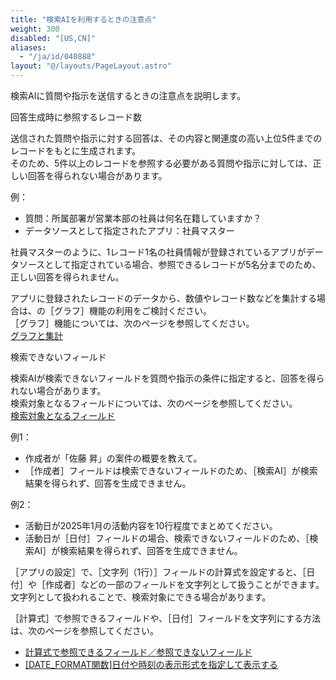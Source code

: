 ```yaml
---
title: "検索AIを利用するときの注意点"
weight: 300
disabled: "[US,CN]"
aliases:
  - "/ja/id/040888"
layout: "@/layouts/PageLayout.astro"
---
```




検索AIに質問や指示を送信するときの注意点を説明します。

<Heading id="assist_usage_notes_search_10">回答生成時に参照するレコード数</Heading>

送信された質問や指示に対する回答は、その内容と関連度の高い上位5件までのレコードをもとに生成されます。  
そのため、5件以上のレコードを参照する必要がある質問や指示に対しては、正しい回答を得られない場合があります。

例：

* 質問：所属部署が営業本部の社員は何名在籍していますか？
* データソースとして指定されたアプリ：社員マスター

社員マスターのように、1レコード1名の社員情報が登録されているアプリがデータソースとして指定されている場合、参照できるレコードが5名分までのため、正しい回答を得られません。

<Hint>

アプリに登録されたレコードのデータから、数値やレコード数などを集計する場合は、<Kintone />の<Wovn>［グラフ］</Wovn>機能の利用をご検討ください。  
<Wovn>［グラフ］</Wovn>機能については、次のページを参照してください。  
[グラフと集計](/k/ja/id/040465.html)

</Hint>

<Heading id="assist_usage_notes_search_20">検索できないフィールド</Heading>

検索AIが検索できないフィールドを質問や指示の条件に指定すると、回答を得られない場合があります。  
検索対象となるフィールドについては、次のページを参照してください。  
[検索対象となるフィールド](/k/ja/id/040880.html#assist_settings_search_prefs_generation_2010)

例1：

* 作成者が「佐藤 昇」の案件の概要を教えて。
* <Wovn>［作成者］</Wovn>フィールドは検索できないフィールドのため、<Wovn>［検索AI］</Wovn>が検索結果を得られず、回答を生成できません。

例2：

* 活動日が2025年1月の活動内容を10行程度でまとめてください。
* 活動日が<Wovn>［日付］</Wovn>フィールドの場合、検索できないフィールドのため、<Wovn>［検索AI］</Wovn>が検索結果を得られず、回答を生成できません。

<Hint>

<Wovn>［アプリの設定］</Wovn>で、<Wovn>［文字列（1行）］</Wovn>フィールドの計算式を設定すると、<Wovn>［日付］</Wovn>や<Wovn>［作成者］</Wovn>などの一部のフィールドを文字列として扱うことができます。文字列として扱われることで、検索対象にできる場合があります。

<Wovn>［計算式］</Wovn>で参照できるフィールドや、<Wovn>［日付］</Wovn>フィールドを文字列にする方法は、次のページを参照してください。

* [計算式で参照できるフィールド／参照できないフィールド](/k/ja/id/040498.html)
* [[DATE_FORMAT関数]日付や時刻の表示形式を指定して表示する](/k/ja/id/040501.html)

</Hint>
